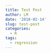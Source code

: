 ```yaml
---
title: Test Post
author: LM
date: '2018-02-14'
slug: test-post
categories:
  - R
tags:
  - regression
---
```


